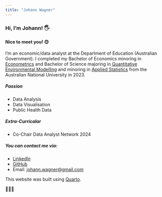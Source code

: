 ```yaml
---
title: "Johann Wagner"
---
```


### Hi, I'm Johann! 🖐

#### Nice to meet you! 😊

I'm an economic/data analyst at the Department of Education (Australian Government). I completed my Bachelor of Economics minoring in [Econometrics](https://programsandcourses.anu.edu.au/2023/minor/emet-min) and Bachelor of Science majoring in [Quantitative Environmental Modelling](https://programsandcourses.anu.edu.au/2023/major/quem-maj) and minoring in [Applied Statistics](https://programsandcourses.anu.edu.au/2023/minor/apst-min) from the Australian National University in 2023.

##### Passion

-   Data Analysis
-   Data Visualisation
-   Public Health Data

##### Extra-Curricalar

-   Co-Chair Data Analyst Network 2024

##### You can contact me via:

-   [LinkedIn](https://www.linkedin.com/in/johannwagner/)
-   [GitHub](https://github.com/johann-wagner)
-   Email: [johann.wagner@gmail.com](mailto:johann.wagner@gmail.com)

This website was built using [Quarto](https://quarto.org/).

💅💅💅
